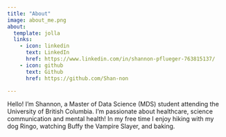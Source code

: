 ```yaml
---
title: "About"
image: about_me.png
about:
  template: jolla
  links:
    - icon: linkedin
      text: LinkedIn
      href: https://www.linkedin.com/in/shannon-pflueger-763815137/
    - icon: github
      text: Github
      href: https://github.com/Shan-non

---
```


Hello! I'm Shannon, a Master of Data Science (MDS) student attending the University of British Columbia. I'm passionate about healthcare, science communication and mental health! In my free time I enjoy hiking with my dog Ringo, watching Buffy the Vampire Slayer, and baking. 
